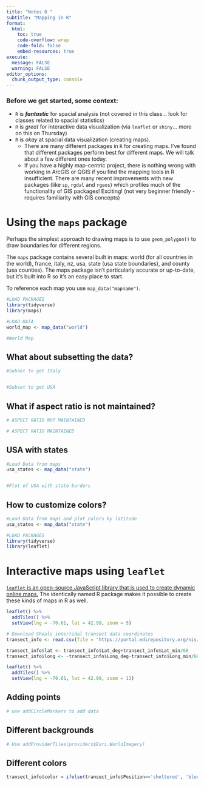 ```yaml
---
title: "Notes O "
subtitle: "Mapping in R"
format:
  html:
    toc: true
    code-overflow: wrap
    code-fold: false
    embed-resources: true
execute: 
  message: FALSE
  warning: FALSE
editor_options: 
  chunk_output_type: console
---
```



### Before we get started, some context:

- `R` is ***fantastic*** for spacial analysis (not covered in this class... look for classes related to spacial statistics)
- `R` is *great* for interactive data visualization (via `leaflet` or `shiny`... more on this on Thursday)
- `R` is *okay* at spacial data visualization (creating maps).
  - There are many different packages in `R` for creating maps. I've found that different packages perform best for different maps. We will talk about a few different ones today. 
  -  If you have a highly map-centric project, there is nothing wrong with working in ArcGIS or QGIS if you find the mapping tools in R insufficient. There are many recent improvements with new packages (like `sp`, `rgdal` and `rgeos`) which profiles much of the functionality of GIS packages! Exciting! (not very beginner friendly - requires familiarity with GIS concepts)

# Using the `maps` package

Perhaps the simplest approach to drawing maps is to use `geom_polygon()` to draw boundaries for different regions.

The `maps` package contains several built in maps: world (for all countries in the world), france, italy, nz, usa, state (usa state boundaries), and county (usa counties). The maps package isn’t particularly accurate or up-to-date, but it’s built into R so it’s an easy place to start.

To reference each map you use `map_data("mapname")`. 

```r
#LOAD PACKAGES
library(tidyverse)
library(maps)

#LOAD DATA
world_map <- map_data("world")
```

```r
#World Map

```


## What about subsetting the data? 

```r
#Subset to get Italy


#Subset to get USA
```


## What if aspect ratio is not maintained? 

```r
# ASPECT RATIO NOT MAINTAINED

```

```r
# ASPECT RATIO MAINTAINED

```

## USA with states

```r
#Load Data from maps
usa_states <- map_data("state")


#Plot of USA with state borders

```


## How to customize colors? 

```r
#Load Data from maps and plot colors by latitude
usa_states <- map_data("state")


```

  


```r
#LOAD PACKAGES
library(tidyverse)
library(leaflet)
```





# Interactive maps using `leaflet` 

[`leaflet` is an open-source JavaScript library that is used to create dynamic online maps.](https://bookdown.org/nicohahn/making_maps_with_r5/docs/leaflet.html) The identically named R package makes it possible to create these kinds of maps in R as well.

```r
leaflet() %>%
  addTiles() %>%
  setView(lng = -70.61, lat = 42.99, zoom = 5) 
```


```r
# Download Shoals intertidal transect data coordinates
transect_info <- read.csv(file = 'https://portal.edirepository.org/nis/dataviewer?packageid=edi.236.1&entityid=29e551611c670b81c4aae9d2a2d82e7b')

transect_info$lat <- transect_info$Lat_deg+transect_info$Lat_min/60
transect_info$long <- -transect_info$Long_deg-transect_info$Long_min/60

leaflet() %>%
  addTiles() %>%
  setView(lng = -70.61, lat = 42.99, zoom = 13) 

```


## Adding points

```r
# use addCircleMarkers to add data


```


## Different backgrounds
```r
# Use addProviderTiles(providers$Esri.WorldImagery)


```

## Different colors

```r

transect_info$color = ifelse(transect_info$Position=='sheltered', 'blue', 'red')




```